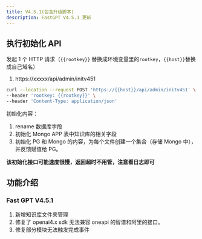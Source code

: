```yaml
---
title: V4.5.1(包含升级脚本)
description: FastGPT V4.5.1 更新
---
```


## 执行初始化 API

发起 1 个 HTTP 请求（`{{rootkey}}` 替换成环境变量里的`rootkey`，`{{host}}`替换成自己域名）

1. https://xxxxx/api/admin/initv451

```bash
curl --location --request POST 'https://{{host}}/api/admin/initv451' \
--header 'rootkey: {{rootkey}}' \
--header 'Content-Type: application/json'
```

初始化内容：

1. rename 数据库字段
2. 初始化 Mongo APP 表中知识库的相关字段
3. 初始化 PG 和 Mongo 的内容，为每个文件创建一个集合（存储 Mongo 中），并反馈赋值给 PG。

**该初始化接口可能速度很慢，返回超时不用管，注意看日志即可**

## 功能介绍

### Fast GPT V4.5.1

1. 新增知识库文件夹管理
2. 修复了 openai4.x sdk 无法兼容 oneapi 的智谱和阿里的接口。
3. 修复部分模块无法触发完成事件

